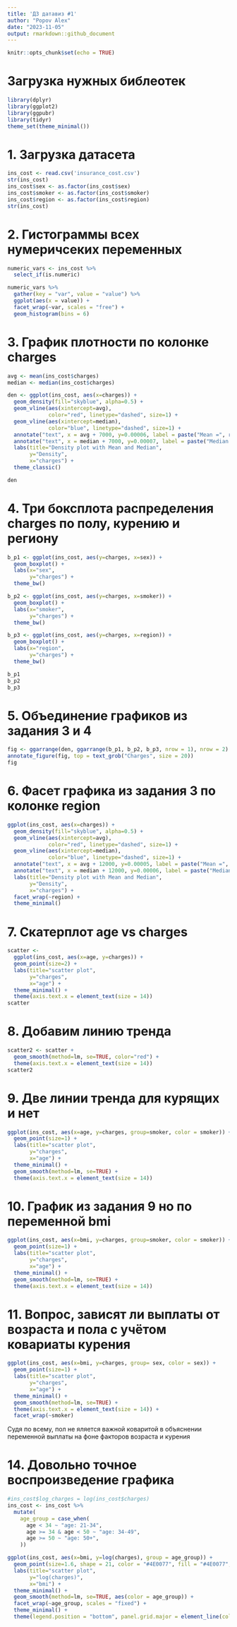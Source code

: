---
title: 'ДЗ датавиз #1'
author: "Popov Alex"
date: "2023-11-05"
output: rmarkdown::github_document
---

```{r setup, include=FALSE}
knitr::opts_chunk$set(echo = TRUE)
```

# Загрузка нужных библеотек
```{r}
library(dplyr)
library(ggplot2)
library(ggpubr)
library(tidyr)
theme_set(theme_minimal())
```

# 1. Загрузка датасета
```{r}
ins_cost <- read.csv('insurance_cost.csv') 
str(ins_cost)
ins_cost$sex <- as.factor(ins_cost$sex)
ins_cost$smoker <- as.factor(ins_cost$smoker)
ins_cost$region <- as.factor(ins_cost$region)
str(ins_cost)
```

# 2. Гистограммы всех нумеричсеких переменных
```{r}
numeric_vars <- ins_cost %>%
  select_if(is.numeric)

numeric_vars %>%
  gather(key = "var", value = "value") %>%
  ggplot(aes(x = value)) +
  facet_wrap(~var, scales = "free") +
  geom_histogram(bins = 6)
```

# 3. График плотности по колонке charges
```{r}
avg <- mean(ins_cost$charges)
median <- median(ins_cost$charges)

den <- ggplot(ins_cost, aes(x=charges)) + 
  geom_density(fill="skyblue", alpha=0.5) +
  geom_vline(aes(xintercept=avg), 
             color="red", linetype="dashed", size=1) +
  geom_vline(aes(xintercept=median), 
             color="blue", linetype="dashed", size=1) +
  annotate("text", x = avg + 7000, y=0.00006, label = paste("Mean =", round(avg, 0)), color="red") +
  annotate("text", x = median + 7000, y=0.00007, label = paste("Median =", round(median, 0)), color="blue") +
  labs(title="Density plot with Mean and Median",
       y="Density",
       x="charges") +
  theme_classic()

den
```
# 4. Три боксплота распределения charges по полу, курению и региону
```{r}
b_p1 <- ggplot(ins_cost, aes(y=charges, x=sex)) +
  geom_boxplot() +
  labs(x="sex", 
       y="charges") +
  theme_bw()

b_p2 <- ggplot(ins_cost, aes(y=charges, x=smoker)) +
  geom_boxplot() +
  labs(x="smoker", 
       y="charges") +
  theme_bw()

b_p3 <- ggplot(ins_cost, aes(y=charges, x=region)) +
  geom_boxplot() +
  labs(x="region", 
       y="charges") +
  theme_bw()

b_p1
b_p2
b_p3
```

# 5. Объединение графиков из задания 3 и 4 
```{r}
fig <- ggarrange(den, ggarrange(b_p1, b_p2, b_p3, nrow = 1), nrow = 2) 
annotate_figure(fig, top = text_grob("Charges", size = 20))
fig
```

# 6. Фасет графика из задания 3 по колонке region
```{r}
ggplot(ins_cost, aes(x=charges)) + 
  geom_density(fill="skyblue", alpha=0.5) +
  geom_vline(aes(xintercept=avg), 
             color="red", linetype="dashed", size=1) +
  geom_vline(aes(xintercept=median), 
             color="blue", linetype="dashed", size=1) +
  annotate("text", x = avg + 12000, y=0.00005, label = paste("Mean =", round(avg, 0)), color="red") +
  annotate("text", x = median + 12000, y=0.00006, label = paste("Median =", round(median, 0)), color="blue") +
  labs(title="Density plot with Mean and Median",
       y="Density",
       x="charges") +
  facet_wrap(~region) +
  theme_minimal()
```

# 7. Скатерплот age vs charges
```{r}
scatter <- 
  ggplot(ins_cost, aes(x=age, y=charges)) + 
  geom_point(size=2) +
  labs(title="scatter plot",
       y="charges",
       x="age") +
  theme_minimal() +
  theme(axis.text.x = element_text(size = 14))
scatter
```

# 8. Добавим линию тренда
```{r}
scatter2 <- scatter +  
  geom_smooth(method=lm, se=TRUE, color="red") +
  theme(axis.text.x = element_text(size = 14))
scatter2
```

# 9. Две линии тренда для курящих и нет
```{r}
ggplot(ins_cost, aes(x=age, y=charges, group=smoker, color = smoker)) + 
  geom_point(size=1) +
  labs(title="scatter plot",
       y="charges",
       x="age") +
  theme_minimal() +
  geom_smooth(method=lm, se=TRUE) +
  theme(axis.text.x = element_text(size = 14))
```
# 10. График из задания 9 но по переменной bmi
```{r}
ggplot(ins_cost, aes(x=bmi, y=charges, group=smoker, color = smoker)) + 
  geom_point(size=1) +
  labs(title="scatter plot",
       y="charges",
       x="age") +
  theme_minimal() +
  geom_smooth(method=lm, se=TRUE) +
  theme(axis.text.x = element_text(size = 14))

```

# 11. Вопрос, зависят ли выплаты от возраста и пола с учётом ковариаты курения

```{r}
ggplot(ins_cost, aes(x=bmi, y=charges, group= sex, color = sex)) + 
  geom_point(size=1) +
  labs(title="scatter plot",
       y="charges",
       x="age") +
  theme_minimal() +
  geom_smooth(method=lm, se=TRUE) +
  theme(axis.text.x = element_text(size = 14)) +
  facet_wrap(~smoker)
```

Судя по всему, пол не яляется важной коваритой в объяснении переменной выплаты на фоне факторов возраста и курения

# 14. Довольно точное воспроизведение графика

```{r}

#ins_cost$log_charges = log(ins_cost$charges)
ins_cost <- ins_cost %>% 
  mutate(
    age_group = case_when(
      age < 34 ~ "age: 21-34",
      age >= 34 & age < 50 ~ "age: 34-49",
      age >= 50 ~ "age: 50+",
    ))

ggplot(ins_cost, aes(x=bmi, y=log(charges), group = age_group)) + 
  geom_point(size=1.6, shape = 21, color = "#4E0077", fill = "#4E0077", alpha = 0.3) +
  labs(title="scatter plot",
       y="log(charges)",
       x="bmi") +
  theme_minimal() +
  geom_smooth(method=lm, se=TRUE, aes(color = age_group)) +
  facet_wrap(~age_group, scales = "fixed") +
  theme_minimal() +
  theme(legend.position = "bottom", panel.grid.major = element_line(colour = "#E1E1E1"), panel.grid.minor = element_line(colour = "#F2F2F2"))
```


